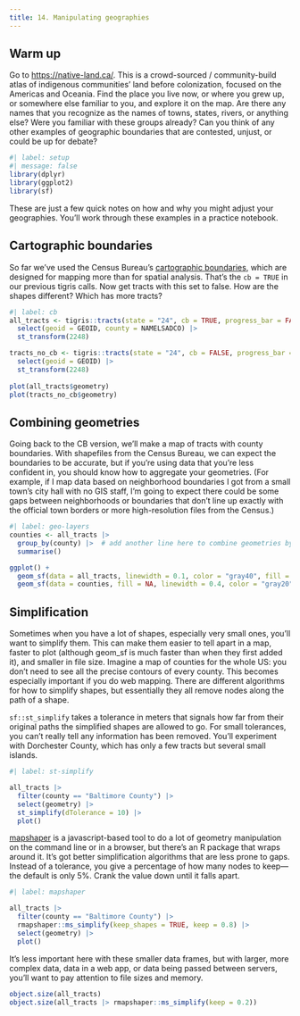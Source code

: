 ```yaml
---
title: 14. Manipulating geographies
---
```


## Warm up

Go to [https://native-land.ca/](https://native-land.ca/). This is a crowd-sourced / community-build atlas of indigenous communities' land before colonization, focused on the Americas and Oceania. Find the place you live now, or where you grew up, or somewhere else familiar to you, and explore it on the map. Are there any names that you recognize as the names of towns, states, rivers, or anything else? Were you familiar with these groups already? Can you think of any other examples of geographic boundaries that are contested, unjust, or could be up for debate?


```r
#| label: setup
#| message: false
library(dplyr)
library(ggplot2)
library(sf) 
```

These are just a few quick notes on how and why you might adjust your geographies. You'll work through these examples in a practice notebook.

## Cartographic boundaries

So far we've used the Census Bureau's [cartographic boundaries](https://www.census.gov/programs-surveys/geography/technical-documentation/naming-convention/cartographic-boundary-file.html), which are designed for mapping more than for spatial analysis. That's the `cb = TRUE` in our previous tigris calls. Now get tracts with this set to false. How are the shapes different? Which has more tracts?

```r
#| label: cb
all_tracts <- tigris::tracts(state = "24", cb = TRUE, progress_bar = FALSE) |>
  select(geoid = GEOID, county = NAMELSADCO) |>
  st_transform(2248)

tracts_no_cb <- tigris::tracts(state = "24", cb = FALSE, progress_bar = FALSE) |>
  select(geoid = GEOID) |>
  st_transform(2248)
  
plot(all_tracts$geometry)
plot(tracts_no_cb$geometry)
```

## Combining geometries

Going back to the CB version, we'll make a map of tracts with county boundaries. With shapefiles from the Census Bureau, we can expect the boundaries to be accurate, but if you're using data that you're less confident in, you should know how to aggregate your geometries. (For example, if I map data based on neighborhood boundaries I got from a small town's city hall with no GIS staff, I'm going to expect there could be some gaps between neighborhoods or boundaries that don't line up exactly with the official town borders or more high-resolution files from the Census.)

```r
#| label: geo-layers
counties <- all_tracts |>
  group_by(county) |>  # add another line here to combine geometries by county
  summarise()

ggplot() +
  geom_sf(data = all_tracts, linewidth = 0.1, color = "gray40", fill = "white") +
  geom_sf(data = counties, fill = NA, linewidth = 0.4, color = "gray20") 
```

## Simplification

Sometimes when you have a lot of shapes, especially very small ones, you'll want to simplify them. This can make them easier to tell apart in a map, faster to plot (although geom_sf is much faster than when they first added it), and smaller in file size. Imagine a map of counties for the whole US: you don't need to see all the precise contours of every county. This becomes especially important if you do web mapping. There are different algorithms for how to simplify shapes, but essentially they all remove nodes along the path of a shape.

`sf::st_simplify` takes a tolerance in meters that signals how far from their original paths the simplified shapes are allowed to go. For small tolerances, you can't really tell any information has been removed. You'll experiment with Dorchester County, which has only a few tracts but several small islands.
  
```r
#| label: st-simplify

all_tracts |>
  filter(county == "Baltimore County") |>
  select(geometry) |>
  st_simplify(dTolerance = 10) |>
  plot()
```

[mapshaper](https://mapshaper.org/) is a javascript-based tool to do a lot of geometry manipulation on the command line or in a browser, but there's an R package that wraps around it. It's got better simplification algorithms that are less prone to gaps. Instead of a tolerance, you give a percentage of how many nodes to keep---the default is only 5%. Crank the value down until it falls apart.

```r
#| label: mapshaper

all_tracts |>
  filter(county == "Baltimore County") |>
  rmapshaper::ms_simplify(keep_shapes = TRUE, keep = 0.8) |>
  select(geometry) |>
  plot()
```

It's less important here with these smaller data frames, but with larger, more complex data, data in a web app, or data being passed between servers, you'll want to pay attention to file sizes and memory.

```r
object.size(all_tracts)
object.size(all_tracts |> rmapshaper::ms_simplify(keep = 0.2))
```


